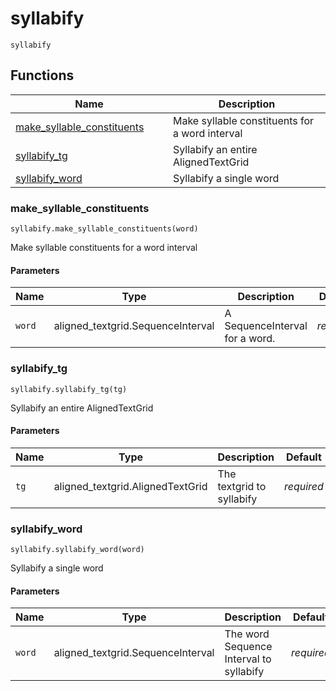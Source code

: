 # syllabify { #fave_syllabify.syllabify }

`syllabify`



## Functions

| Name | Description |
| --- | --- |
| [make_syllable_constituents](#fave_syllabify.syllabify.make_syllable_constituents) | Make syllable constituents for a word interval |
| [syllabify_tg](#fave_syllabify.syllabify.syllabify_tg) | Syllabify an entire AlignedTextGrid |
| [syllabify_word](#fave_syllabify.syllabify.syllabify_word) | Syllabify a single word |

### make_syllable_constituents { #fave_syllabify.syllabify.make_syllable_constituents }

`syllabify.make_syllable_constituents(word)`

Make syllable constituents for a word interval

#### Parameters

| Name   | Type                              | Description                    | Default    |
|--------|-----------------------------------|--------------------------------|------------|
| `word` | aligned_textgrid.SequenceInterval | A SequenceInterval for a word. | _required_ |

### syllabify_tg { #fave_syllabify.syllabify.syllabify_tg }

`syllabify.syllabify_tg(tg)`

Syllabify an entire AlignedTextGrid

#### Parameters

| Name   | Type                             | Description               | Default    |
|--------|----------------------------------|---------------------------|------------|
| `tg`   | aligned_textgrid.AlignedTextGrid | The textgrid to syllabify | _required_ |

### syllabify_word { #fave_syllabify.syllabify.syllabify_word }

`syllabify.syllabify_word(word)`

Syllabify a single word

#### Parameters

| Name   | Type                              | Description                             | Default    |
|--------|-----------------------------------|-----------------------------------------|------------|
| `word` | aligned_textgrid.SequenceInterval | The word Sequence Interval to syllabify | _required_ |